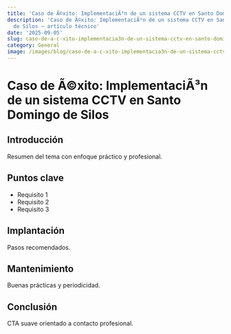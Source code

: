 ```yaml
---
title: 'Caso de Ã©xito: ImplementaciÃ³n de un sistema CCTV en Santo Domingo de Silos'
description: 'Caso de Ã©xito: ImplementaciÃ³n de un sistema CCTV en Santo Domingo
  de Silos — artículo técnico'
date: '2025-09-05'
slug: caso-de-a-c-xito-implementacia3n-de-un-sistema-cctv-en-santo-domingo-de-silos
category: General
image: /images/blog/caso-de-a-c-xito-implementacia3n-de-un-sistema-cctv-en-santo-domingo-de-silos/caso-de-a-c-xito-implementacia3n-de-un-sistema-cctv-en-santo-domingo-de-silos-hero-001.webp
---
```


# Caso de Ã©xito: ImplementaciÃ³n de un sistema CCTV en Santo Domingo de Silos

## Introducción

Resumen del tema con enfoque práctico y profesional.

## Puntos clave

- Requisito 1
- Requisito 2
- Requisito 3

## Implantación

Pasos recomendados.

## Mantenimiento

Buenas prácticas y periodicidad.

## Conclusión

CTA suave orientado a contacto profesional.
